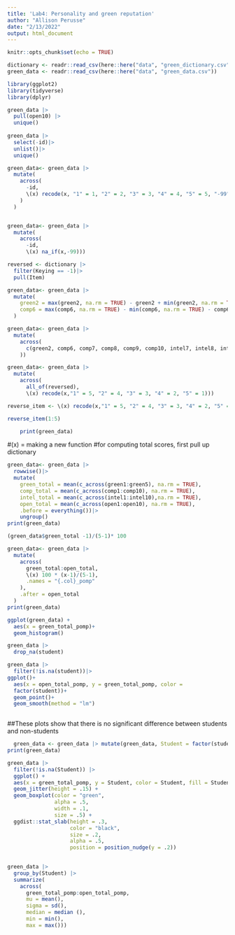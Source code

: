 ```yaml
---
title: 'Lab4: Personality and green reputation'
author: "Allison Perusse"
date: "2/13/2022"
output: html_document
---
```


```r
knitr::opts_chunk$set(echo = TRUE)
```

```r
dictionary <- readr::read_csv(here::here("data", "green_dictionary.csv"))
green_data <- readr::read_csv(here::here("data", "green_data.csv"))
```

```r
library(ggplot2)
library(tidyverse)
library(dplyr)
```

```r
green_data |>
  pull(open10) |>
  unique()
  
green_data |>
  select(-id)|>
  unlist()|>
  unique()
```

```r
green_data<- green_data |>
  mutate(
    across(
      -id,
      \(x) recode(x, "1" = 1, "2" = 2, "3" = 3, "4" = 4, "5" = 5, "-99" = NA_real_)
    )
  )


green_data<- green_data |>
  mutate(
    across(
      -id,
      \(x) na_if(x,-99)))

reversed <- dictionary |> 
  filter(Keying == -1)|>
  pull(Item)

green_data<- green_data |>
  mutate(
    green2 = max(green2, na.rm = TRUE) - green2 + min(green2, na.rm = TRUE),
    comp6 = max(comp6, na.rm = TRUE) - min(comp6, na.rm = TRUE) - comp6
  )

green_data<- green_data |>
  mutate(
    across(
      c(green2, comp6, comp7, comp8, comp9, comp10, intel7, intel8, intel9, intel10, open7, open8, open9, open10)
    ))

green_data<- green_data |>
  mutate(
    across(
      all_of(reversed), 
      \(x) recode(x,"1" = 5, "2" = 4, "3" = 3, "4" = 2, "5" = 1)))

reverse_item <- \(x) recode(x,"1" = 5, "2" = 4, "3" = 3, "4" = 2, "5" = 1)

reverse_item(1:5)

    print(green_data)
```
#\(x) = making a new function
#for computing total scores, first pull up dictionary

```r
green_data<- green_data |>
  rowwise()|>
  mutate(
    green_total = mean(c_across(green1:green5), na.rm = TRUE),
    comp_total = mean(c_across(comp1:comp10), na.rm = TRUE),
    intel_total = mean(c_across(intel1:intel10),na.rm = TRUE),
    open_total = mean(c_across(open1:open10), na.rm = TRUE), 
    .before = everything())|>
    ungroup()
print(green_data)
```

```r
(green_data$green_total -1)/(5-1)* 100

green_data<- green_data |>
  mutate(
    across(
      green_total:open_total, 
      \(x) 100 * (x-1)/(5-1),
      .names = "{.col}_pomp"
    ),
    .after = open_total
  )
print(green_data)

ggplot(green_data) +
  aes(x = green_total_pomp)+
  geom_histogram()

green_data |>
  drop_na(student)

green_data |>
  filter(!is.na(student))|>
ggplot()+
  aes(x = open_total_pomp, y = green_total_pomp, color = 
  factor(student))+
  geom_point()+
  geom_smooth(method = "lm")
  
```
##These plots show that there is no significant difference between students and non-students

 
```r
  green_data <- green_data |> mutate(green_data, Student = factor(student, levels = c("1", "2"), labels = c("no", "yes")))
print(green_data)

green_data |>
  filter(!is.na(Student)) |>
  ggplot() +
  aes(x = green_total_pomp, y = Student, color = Student, fill = Student) +
  geom_jitter(height = .15) +
  geom_boxplot(color = "green", 
               alpha = .5, 
               width = .1,
               size = .5) +
  ggdist::stat_slab(height = .3, 
                    color = "black",
                    size = .2,
                    alpha = .5,
                    position = position_nudge(y = .2))
  
```

```r
green_data |>
  group_by(Student) |>
  summarize(
    across(
      green_total_pomp:open_total_pomp,
      mu = mean(),
      sigma = sd(),
      median = median (), 
      min = min(),
      max = max()))
```
